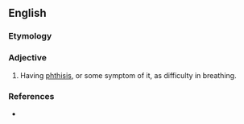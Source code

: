 ==English==

===Etymology===
{{suffix|phthisic|y|lang=en}}

===Adjective===
{{en-adj}}

# Having [[phthisis]], or some symptom of it, as difficulty in breathing.

===References===
* {{R:Webster 1913}}